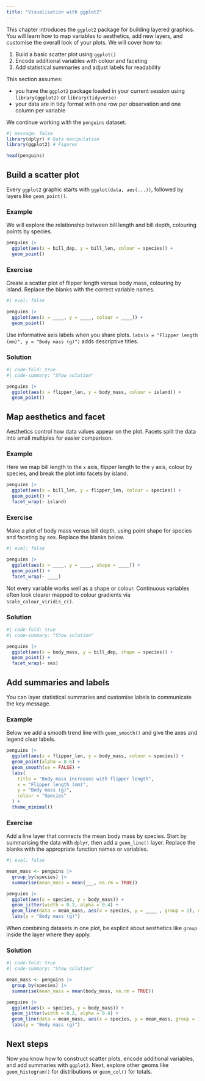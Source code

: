 ```yaml
---
title: "Visualisation with ggplot2"
---
```


This chapter introduces the `ggplot2` package for building layered graphics. You will learn how to map variables to aesthetics,
 add new layers, and customise the overall look of your plots. We will cover how to:

1. Build a basic scatter plot using `ggplot()`
2. Encode additional variables with colour and faceting
3. Add statistical summaries and adjust labels for readability


:::{.callout-note}
This section assumes:

* you have the `ggplot2` package loaded in your current session using `library(ggplot2)` or `library(tidyverse)`
* your data are in tidy format with one row per observation and one column per variable
:::

We continue working with the `penguins` dataset.

```r
#| message: false
library(dplyr) # Data manipulation 
library(ggplot2) # Figures

head(penguins)
```


## Build a scatter plot

Every `ggplot2` graphic starts with `ggplot(data, aes(...))`, followed by layers like `geom_point()`.

::: {.panel-tabset}

### Example

We will explore the relationship between bill length and bill depth, colouring points by species.

```r
penguins |>
  ggplot(aes(x = bill_dep, y = bill_len, colour = species)) +
  geom_point()
```

### Exercise

Create a scatter plot of flipper length versus body mass, colouring by island. Replace the blanks with the correct variable names.

```r
#| eval: false

penguins |>
  ggplot(aes(x = ____, y = ____, colour = ____)) +
  geom_point()
```

:::{.callout-tip}
Use informative axis labels when you share plots. `labs(x = "Flipper length (mm)", y = "Body mass (g)")` adds descriptive titles.
:::

### Solution

```r
#| code-fold: true
#| code-summary: "Show solution"

penguins |>
  ggplot(aes(x = flipper_len, y = body_mass, colour = island)) +
  geom_point()
```

:::

## Map aesthetics and facet

Aesthetics control how data values appear on the plot. Facets split the data into small multiples for easier comparison.

::: {.panel-tabset}

### Example

Here we map bill length to the `x` axis, flipper length to the `y` axis, colour by species, and break the plot into facets by island.

```r
penguins |>
  ggplot(aes(x = bill_len, y = flipper_len, colour = species)) +
  geom_point() +
  facet_wrap(~ island)
```

### Exercise

Make a plot of body mass versus bill depth, using point shape for species and faceting by sex. Replace the blanks below.

```r
#| eval: false

penguins |>
  ggplot(aes(x = ____, y = ____, shape = ____)) +
  geom_point() +
  facet_wrap(~ ____)
```

:::{.callout-tip}
Not every variable works well as a shape or colour. Continuous variables often look clearer mapped to colour gradients via `scale_colour_viridis_c()`.
:::

### Solution

```r
#| code-fold: true
#| code-summary: "Show solution"

penguins |>
  ggplot(aes(x = body_mass, y = bill_dep, shape = species)) +
  geom_point() +
  facet_wrap(~ sex)
```

:::

## Add summaries and labels

You can layer statistical summaries and customise labels to communicate the key message.

::: {.panel-tabset}

### Example

Below we add a smooth trend line with `geom_smooth()` and give the axes and legend clear labels.

```r
penguins |>
  ggplot(aes(x = flipper_len, y = body_mass, colour = species)) +
  geom_point(alpha = 0.6) +
  geom_smooth(se = FALSE) +
  labs(
    title = "Body mass increases with flipper length",
    x = "Flipper length (mm)",
    y = "Body mass (g)",
    colour = "Species"
  ) +
  theme_minimal()
```

### Exercise

Add a line layer that connects the mean body mass by species. Start by summarising the data with `dplyr`, then add a `geom_line()` layer. Replace the blanks with the appropriate function names or variables.

```r
#| eval: false

mean_mass <- penguins |>
  group_by(species) |>
  summarise(mean_mass = mean(___, na.rm = TRUE))

penguins |>
  ggplot(aes(x = species, y = body_mass)) +
  geom_jitter(width = 0.2, alpha = 0.4) +
  geom_line(data = mean_mass, aes(x = species, y = ____ , group = 1), colour = "#3366aa", linewidth = 1.2) +
  labs(y = "Body mass (g)")
```

:::{.callout-note}
When combining datasets in one plot, be explicit about aesthetics like `group` inside the layer where they apply.
:::

### Solution

```r
#| code-fold: true
#| code-summary: "Show solution"

mean_mass <- penguins |>
  group_by(species) |>
  summarise(mean_mass = mean(body_mass, na.rm = TRUE))

penguins |>
  ggplot(aes(x = species, y = body_mass)) +
  geom_jitter(width = 0.2, alpha = 0.4) +
  geom_line(data = mean_mass, aes(x = species, y = mean_mass, group = 1), colour = "#3366aa", linewidth = 1.2) +
  labs(y = "Body mass (g)")
```

:::

## Next steps
Now you know how to construct scatter plots, encode additional variables, and add summaries with `ggplot2`.
Next, explore other geoms like `geom_histogram()` for distributions or `geom_col()` for totals.

